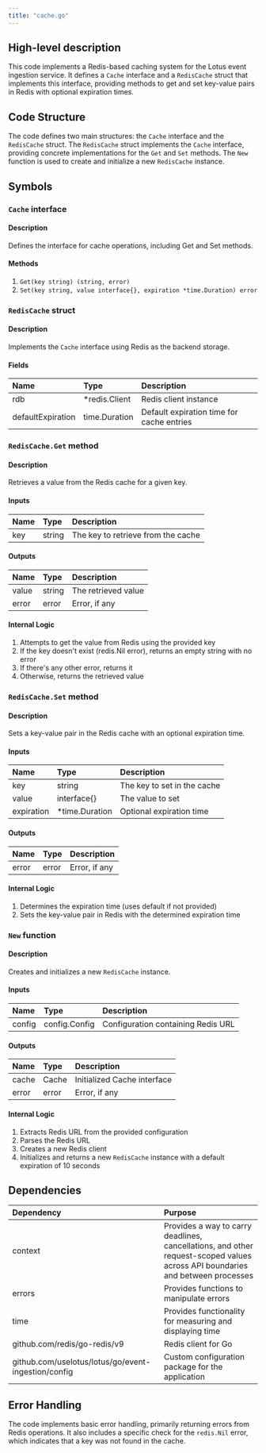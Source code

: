 ```yaml
---
title: "cache.go"
---
```


## High-level description
This code implements a Redis-based caching system for the Lotus event ingestion service. It defines a `Cache` interface and a `RedisCache` struct that implements this interface, providing methods to get and set key-value pairs in Redis with optional expiration times.

## Code Structure
The code defines two main structures: the `Cache` interface and the `RedisCache` struct. The `RedisCache` struct implements the `Cache` interface, providing concrete implementations for the `Get` and `Set` methods. The `New` function is used to create and initialize a new `RedisCache` instance.

## Symbols

### `Cache` interface
#### Description
Defines the interface for cache operations, including Get and Set methods.

#### Methods
1. `Get(key string) (string, error)`
2. `Set(key string, value interface{}, expiration *time.Duration) error`

### `RedisCache` struct
#### Description
Implements the `Cache` interface using Redis as the backend storage.

#### Fields
| Name | Type | Description |
|:-----|:-----|:------------|
| rdb | *redis.Client | Redis client instance |
| defaultExpiration | time.Duration | Default expiration time for cache entries |

### `RedisCache.Get` method
#### Description
Retrieves a value from the Redis cache for a given key.

#### Inputs
| Name | Type | Description |
|:-----|:-----|:------------|
| key | string | The key to retrieve from the cache |

#### Outputs
| Name | Type | Description |
|:-----|:-----|:------------|
| value | string | The retrieved value |
| error | error | Error, if any |

#### Internal Logic
1. Attempts to get the value from Redis using the provided key
2. If the key doesn't exist (redis.Nil error), returns an empty string with no error
3. If there's any other error, returns it
4. Otherwise, returns the retrieved value

### `RedisCache.Set` method
#### Description
Sets a key-value pair in the Redis cache with an optional expiration time.

#### Inputs
| Name | Type | Description |
|:-----|:-----|:------------|
| key | string | The key to set in the cache |
| value | interface{} | The value to set |
| expiration | *time.Duration | Optional expiration time |

#### Outputs
| Name | Type | Description |
|:-----|:-----|:------------|
| error | error | Error, if any |

#### Internal Logic
1. Determines the expiration time (uses default if not provided)
2. Sets the key-value pair in Redis with the determined expiration time

### `New` function
#### Description
Creates and initializes a new `RedisCache` instance.

#### Inputs
| Name | Type | Description |
|:-----|:-----|:------------|
| config | config.Config | Configuration containing Redis URL |

#### Outputs
| Name | Type | Description |
|:-----|:-----|:------------|
| cache | Cache | Initialized Cache interface |
| error | error | Error, if any |

#### Internal Logic
1. Extracts Redis URL from the provided configuration
2. Parses the Redis URL
3. Creates a new Redis client
4. Initializes and returns a new `RedisCache` instance with a default expiration of 10 seconds

## Dependencies
| Dependency | Purpose |
|:-----------|:--------|
| context | Provides a way to carry deadlines, cancellations, and other request-scoped values across API boundaries and between processes |
| errors | Provides functions to manipulate errors |
| time | Provides functionality for measuring and displaying time |
| github.com/redis/go-redis/v9 | Redis client for Go |
| github.com/uselotus/lotus/go/event-ingestion/config | Custom configuration package for the application |

## Error Handling
The code implements basic error handling, primarily returning errors from Redis operations. It also includes a specific check for the `redis.Nil` error, which indicates that a key was not found in the cache.